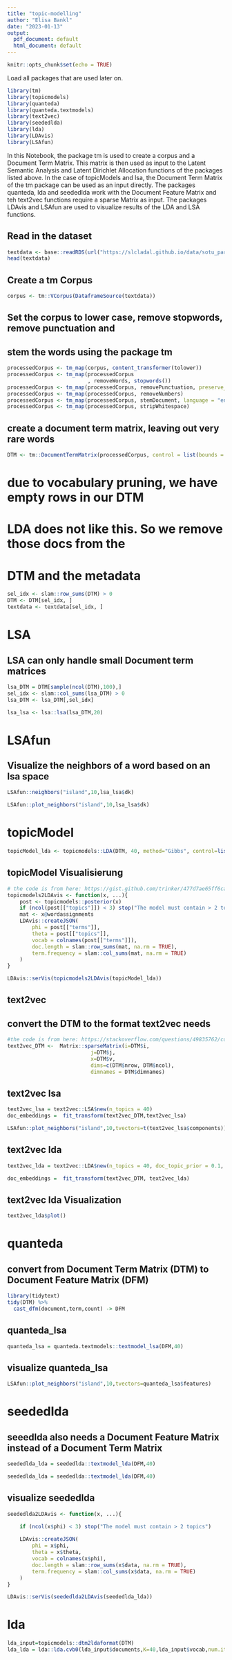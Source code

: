 ```yaml
---
title: "topic-modelling"
author: "Elisa Bankl"
date: "2023-01-13"
output:
  pdf_document: default
  html_document: default
---
```


```r
knitr::opts_chunk$set(echo = TRUE)
```

Load all packages that are used later on. 
```r
library(tm)
library(topicmodels)
library(quanteda)
library(quanteda.textmodels)
library(text2vec)
library(seededlda)
library(lda)
library(LDAvis)
library(LSAfun)
```

In this Notebook, the package tm is used to create a corpus and a Document Term Matrix. This matrix is then used as input to the Latent Semantic Analysis and Latent Dirichlet Allocation functions of the packages listed above. 
In the case of topicModels and lsa, the Document Term Matrix of the tm package can be used as an input directly. 
The packages quanteda, lda and seededlda work with the Document Feature Matrix and teh text2vec functions require a sparse Matrix as input.
The packages LDAvis and LSAfun are used to visualize results of the LDA and LSA functions.






## Read in the dataset

```r
textdata <- base::readRDS(url("https://slcladal.github.io/data/sotu_paragraphs.rda", "rb"))
head(textdata)
```

## Create a tm Corpus

```r
corpus <- tm::VCorpus(DataframeSource(textdata))
```

## Set the corpus to lower case, remove stopwords, remove punctuation and 
## stem the words using the package tm

```r
processedCorpus <- tm_map(corpus, content_transformer(tolower))
processedCorpus <- tm_map(processedCorpus
                          , removeWords, stopwords())
processedCorpus <- tm_map(processedCorpus, removePunctuation, preserve_intra_word_dashes = TRUE)
processedCorpus <- tm_map(processedCorpus, removeNumbers)
processedCorpus <- tm_map(processedCorpus, stemDocument, language = "en")
processedCorpus <- tm_map(processedCorpus, stripWhitespace)
```

## create a document term matrix, leaving out very rare words

```r
DTM <- tm::DocumentTermMatrix(processedCorpus, control = list(bounds = list(global = c(5, Inf))))
```


# due to vocabulary pruning, we have empty rows in our DTM
# LDA does not like this. So we remove those docs from the
# DTM and the metadata

```r
sel_idx <- slam::row_sums(DTM) > 0
DTM <- DTM[sel_idx, ]
textdata <- textdata[sel_idx, ]
```

# LSA 

## LSA can only handle small Document term matrices

```r
lsa_DTM = DTM[sample(ncol(DTM),100),] 
sel_idx <- slam::col_sums(lsa_DTM) > 0
lsa_DTM <- lsa_DTM[,sel_idx]
```


```r
lsa_lsa <- lsa::lsa(lsa_DTM,20)
```




# LSAfun

## Visualize the neighbors of a word based on an lsa space


```r
LSAfun::neighbors("island",10,lsa_lsa$dk)
```
```r
LSAfun::plot_neighbors("island",10,lsa_lsa$dk)
```

# topicModel

```r
topicModel_lda <- topicmodels::LDA(DTM, 40, method="Gibbs", control=list(iter=400)) #only 400 iterations to make it faster
```


## topicModel Visualisierung

```r
# the code is from here: https://gist.github.com/trinker/477d7ae65ff6ca73cace
topicmodels2LDAvis <- function(x, ...){
    post <- topicmodels::posterior(x)
    if (ncol(post[["topics"]]) < 3) stop("The model must contain > 2 topics")
    mat <- x@wordassignments
    LDAvis::createJSON(
        phi = post[["terms"]], 
        theta = post[["topics"]],
        vocab = colnames(post[["terms"]]),
        doc.length = slam::row_sums(mat, na.rm = TRUE),
        term.frequency = slam::col_sums(mat, na.rm = TRUE)
    )
}
```



```r
LDAvis::serVis(topicmodels2LDAvis(topicModel_lda))
```

## text2vec

## convert the DTM to the format text2vec needs

```r
#the code is from here: https://stackoverflow.com/questions/49835762/convert-documenttermmatrix-to-dgtmatrix
text2vec_DTM <-  Matrix::sparseMatrix(i=DTM$i, 
                           j=DTM$j, 
                           x=DTM$v, 
                           dims=c(DTM$nrow, DTM$ncol),
                           dimnames = DTM$dimnames)
```


## text2vec lsa


```r
text2vec_lsa = text2vec::LSA$new(n_topics = 40)
doc_embeddings =  fit_transform(text2vec_DTM,text2vec_lsa)
```

```r
LSAfun::plot_neighbors("island",10,tvectors=t(text2vec_lsa$components))
```


## text2vec lda

```r
text2vec_lda = text2vec::LDA$new(n_topics = 40, doc_topic_prior = 0.1, topic_word_prior = 0.01)
```


```r
doc_embeddings =  fit_transform(text2vec_DTM, text2vec_lda)
```


## text2vec lda Visualization

```r
text2vec_lda$plot()
```

# quanteda


## convert from Document Term Matrix (DTM) to Document Feature Matrix (DFM)


```r
library(tidytext)
tidy(DTM) %>%
  cast_dfm(document,term,count) -> DFM
```

## quanteda_lsa

```r
quanteda_lsa = quanteda.textmodels::textmodel_lsa(DFM,40)
```

## visualize quanteda_lsa

```r
LSAfun::plot_neighbors("island",10,tvectors=quanteda_lsa$features)
```

# seededlda

## seeedlda also needs a Document Feature Matrix instead of a Document Term Matrix

```r
seededlda_lda = seededlda::textmodel_lda(DFM,40)
```



```r
seededlda_lda = seededlda::textmodel_lda(DFM,40)
```


## visualize seededlda

```r
seededlda2LDAvis <- function(x, ...){

    if (ncol(x$phi) < 3) stop("The model must contain > 2 topics")
    
    LDAvis::createJSON(
        phi = x$phi, 
        theta = x$theta,
        vocab = colnames(x$phi),
        doc.length = slam::row_sums(x$data, na.rm = TRUE),
        term.frequency = slam::col_sums(x$data, na.rm = TRUE)
    )
}
```

```r
LDAvis::serVis(seededlda2LDAvis(seededlda_lda))
```

# lda

```r
lda_input=topicmodels::dtm2ldaformat(DTM)
lda_lda = lda::lda.cvb0(lda_input$documents,K=40,lda_input$vocab,num.iterations = 40,alpha=0.1,eta=0.01)
```